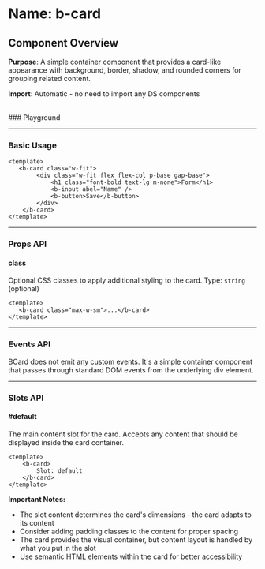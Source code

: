 
<Meta of={BCard} />

# Name: b-card
## Component Overview

**Purpose**: A simple container component that provides a card-like appearance with background, border, shadow, and rounded corners for grouping related content.

**Import**: Automatic - no need to import any DS components

<br />
### Playground

<Canvas of={BCard.Primary} />
<Controls />

---

### Basic Usage

```vue
<template>
   <b-card class="w-fit">
        <div class="w-fit flex flex-col p-base gap-base">
            <h1 class="font-bold text-lg m-none">Form</h1>
            <b-input abel="Name" />
            <b-button>Save</b-button>
        </div>
    </b-card>
</template>
```

<Canvas sourceState="none" of={BCard.Form} />

---

### Props API

#### class
Optional CSS classes to apply additional styling to the card. Type: `string` (optional)

```vue
<template>
   <b-card class="max-w-sm">...</b-card>
</template>
```

---

### Events API

BCard does not emit any custom events. It's a simple container component that passes through standard DOM events from the underlying div element.

---

### Slots API

#### #default
The main content slot for the card. Accepts any content that should be displayed inside the card container.

```vue
<template>
    <b-card>
        Slot: default
    </b-card>
</template>
```

**Important Notes:**
- The slot content determines the card's dimensions - the card adapts to its content
- Consider adding padding classes to the content for proper spacing
- The card provides the visual container, but content layout is handled by what you put in the slot
- Use semantic HTML elements within the card for better accessibility